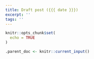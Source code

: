 ```yaml
---
title: Draft post ({{{ date }}})
excerpt: ''
tags: ''
---
```


```r
knitr::opts_chunk$set(
  echo = TRUE
)
```






```r
.parent_doc <- knitr::current_input()
```
```r
```
